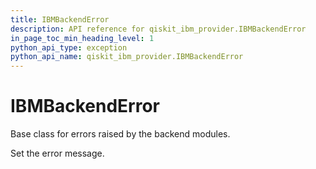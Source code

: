 ```yaml
---
title: IBMBackendError
description: API reference for qiskit_ibm_provider.IBMBackendError
in_page_toc_min_heading_level: 1
python_api_type: exception
python_api_name: qiskit_ibm_provider.IBMBackendError
---
```


# IBMBackendError

<Class id="qiskit_ibm_provider.IBMBackendError" github="https://github.com/qiskit/qiskit-ibm-provider/tree/stable/0.7/qiskit_ibm_provider/exceptions.py" signature="IBMBackendError(*message)">
  Base class for errors raised by the backend modules.

  Set the error message.
</Class>

